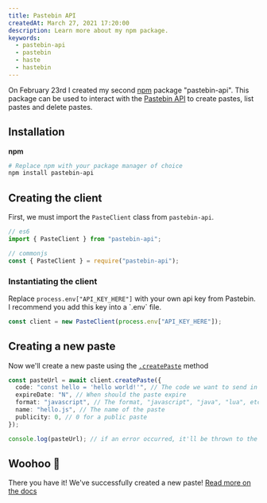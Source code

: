 ```yaml
---
title: Pastebin API
createdAt: March 27, 2021 17:20:00
description: Learn more about my npm package.
keywords:
  - pastebin-api
  - pastebin
  - haste
  - hastebin
---
```


On February 23rd I created my second [npm](https://npmjs.com) package "pastebin-api".
This package can be used to interact with the [Pastebin API](https://pastebin.com/doc_api) to create pastes, list pastes and delete pastes.

## Installation

**npm**

```bash --command=true
# Replace npm with your package manager of choice
npm install pastebin-api
```

## Creating the client

First, we must import the `PasteClient` class from `pastebin-api`.

```ts title="src/index.ts"
// es6
import { PasteClient } from "pastebin-api";

// commonjs
const { PasteClient } = require("pastebin-api");
```

### Instantiating the client

<Info>
  Replace <code>process.env["API_KEY_HERE"]</code> with your own api key from Pastebin. I recommend
  you add this key into a `.env` file.
</Info>

```ts title="src/index.ts"
const client = new PasteClient(process.env["API_KEY_HERE"]);
```

## Creating a new paste

Now we'll create a new paste using the [`.createPaste`](https://github.com/Dev-CasperTheGhost/pastebin-api/blob/main/docs/README.md#create-a-paste) method

```ts title="src/index.ts"
const pasteUrl = await client.createPaste({
  code: "const hello = 'hello world!'", // The code we want to send in the Paste
  expireDate: "N", // When should the paste expire
  format: "javascript", // The format, "javascript", "java", "lua", etc
  name: "hello.js", // The name of the paste
  publicity: 0, // 0 for a public paste
});

console.log(pasteUrl); // if an error occurred, it'll be thrown to the console.
```

## Woohoo 🎉

There you have it! We've successfully created a new paste! [Read more on the docs](https://github.com/Dev-CasperTheGhost/pastebin-api/blob/main/docs/README.md)
